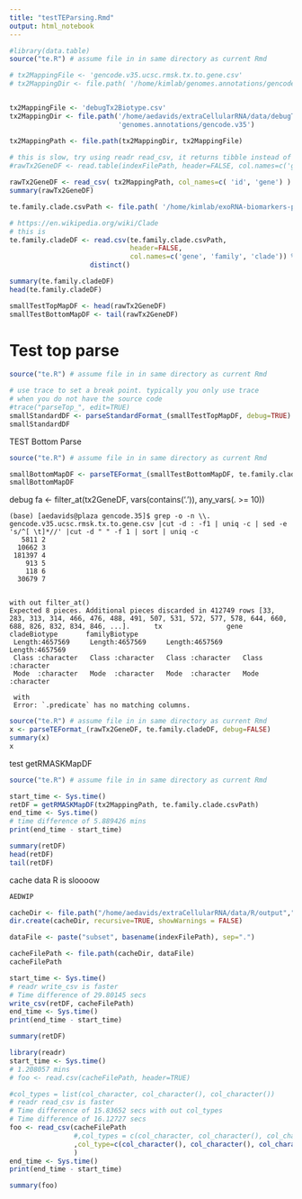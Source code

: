 ```yaml
---
title: "testTEParsing.Rmd"
output: html_notebook
---
```


```r
#library(data.table)
source("te.R") # assume file in in same directory as current Rmd

# tx2MappingFile <- 'gencode.v35.ucsc.rmsk.tx.to.gene.csv'
# tx2MappingDir <- file.path( '/home/kimlab/genomes.annotations/gencode.35')


tx2MappingFile <- 'debugTx2Biotype.csv'
tx2MappingDir <- file.path('/home/aedavids/extraCellularRNA/data/debugTximport',
                           'genomes.annotations/gencode.v35')

tx2MappingPath <- file.path(tx2MappingDir, tx2MappingFile)
                           
# this is slow, try using readr read_csv, it returns tibble instead of a dataframe
#rawTx2GeneDF <- read.table(indexFilePath, header=FALSE, col.names=c('gene'))

rawTx2GeneDF <- read_csv( tx2MappingPath, col_names=c( 'id', 'gene') )
summary(rawTx2GeneDF)
```

```r
te.family.clade.csvPath <- file.path( '/home/kimlab/exoRNA-biomarkers-panc/output.data/reference.data/te.family.clade.csv')

# https://en.wikipedia.org/wiki/Clade
# this is 
te.family.cladeDF <- read.csv(te.family.clade.csvPath, 
                              header=FALSE,
                              col.names=c('gene', 'family', 'clade')) %>%
                    distinct()

summary(te.family.cladeDF)
head(te.family.cladeDF)
```


```r
smallTestTopMapDF <- head(rawTx2GeneDF)
smallTestBottomMapDF <- tail(rawTx2GeneDF)
```


# Test top parse
```r
source("te.R") # assume file in in same directory as current Rmd

# use trace to set a break point. typically you only use trace
# when you do not have the source code
#trace("parseTop_", edit=TRUE)
smallStandardDF <- parseStandardFormat_(smallTestTopMapDF, debug=TRUE)
smallStandardDF
```



TEST Bottom Parse
```r
source("te.R") # assume file in in same directory as current Rmd

smallBottomMapDF <- parseTEFormat_(smallTestBottomMapDF, te.family.cladeDF, debug=TRUE)
smallBottomMapDF
```

debug
fa <- filter_at(tx2GeneDF, vars(contains('.')), any_vars(. >= 10)) 
```
(base) [aedavids@plaza gencode.35]$ grep -o -n \\. gencode.v35.ucsc.rmsk.tx.to.gene.csv |cut -d : -f1 | uniq -c | sed -e 's/^[ \t]*//' |cut -d " " -f 1 | sort | uniq -c
   5811 2
  10662 3
 181397 4
    913 5
    118 6
  30679 7
  
  
with out filter_at()
Expected 8 pieces. Additional pieces discarded in 412749 rows [33, 283, 313, 314, 466, 476, 488, 491, 507, 531, 572, 577, 578, 644, 660, 688, 826, 832, 834, 846, ...].      tx                gene           cladeBiotype       familyBiotype     
 Length:4657569     Length:4657569     Length:4657569     Length:4657569    
 Class :character   Class :character   Class :character   Class :character  
 Mode  :character   Mode  :character   Mode  :character   Mode  :character 
 
 with
 Error: `.predicate` has no matching columns.

```
```r
source("te.R") # assume file in in same directory as current Rmd
x <- parseTEFormat_(rawTx2GeneDF, te.family.cladeDF, debug=FALSE)
summary(x)
x
```



test getRMASKMapDF
```r
source("te.R") # assume file in in same directory as current Rmd

start_time <- Sys.time()
retDF = getRMASKMapDF(tx2MappingPath, te.family.clade.csvPath)
end_time <- Sys.time()
# time difference of 5.889426 mins
print(end_time - start_time)

summary(retDF)
head(retDF)
tail(retDF)
```

cache data R is sloooow


```r
AEDWIP 
```

```r
cacheDir <- file.path("/home/aedavids/extraCellularRNA/data/R/output","normalizedCounts.gencode.v35.ucsc.rmsk.tx.to.gene.csv")
dir.create(cacheDir, recursive=TRUE, showWarnings = FALSE)

dataFile <- paste("subset", basename(indexFilePath), sep=".")

cacheFilePath <- file.path(cacheDir, dataFile)
cacheFilePath

start_time <- Sys.time()
# readr write_csv is faster 
# Time difference of 29.80145 secs
write_csv(retDF, cacheFilePath)
end_time <- Sys.time()
print(end_time - start_time)

summary(retDF)
```

```r
library(readr)
start_time <- Sys.time()
# 1.208057 mins
# foo <- read.csv(cacheFilePath, header=TRUE)

#col_types = list(col_character, col_character(), col_character())
# readr read_csv is faster 
# Time difference of 15.83652 secs with out col_types
# Time difference of 16.12727 secs
foo <- read_csv(cacheFilePath
                #,col_types = c(col_character, col_character(), col_character())
                ,col_type=c(col_character(), col_character(), col_character())
                )
end_time <- Sys.time()
print(end_time - start_time)

summary(foo)
```

